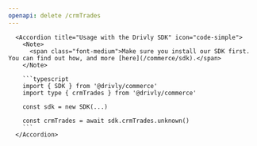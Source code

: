 ```yaml
---
openapi: delete /crmTrades
---
```


      <Accordion title="Usage with the Drivly SDK" icon="code-simple">
        <Note>
          <span class="font-medium">Make sure you install our SDK first. You can find out how, and more [here](/commerce/sdk).</span>
        </Note>

        ```typescript
        import { SDK } from '@drivly/commerce'
        import type { crmTrades } from '@drivly/commerce'

        const sdk = new SDK(...)

        const crmTrades = await sdk.crmTrades.unknown()
        ```
      </Accordion>
